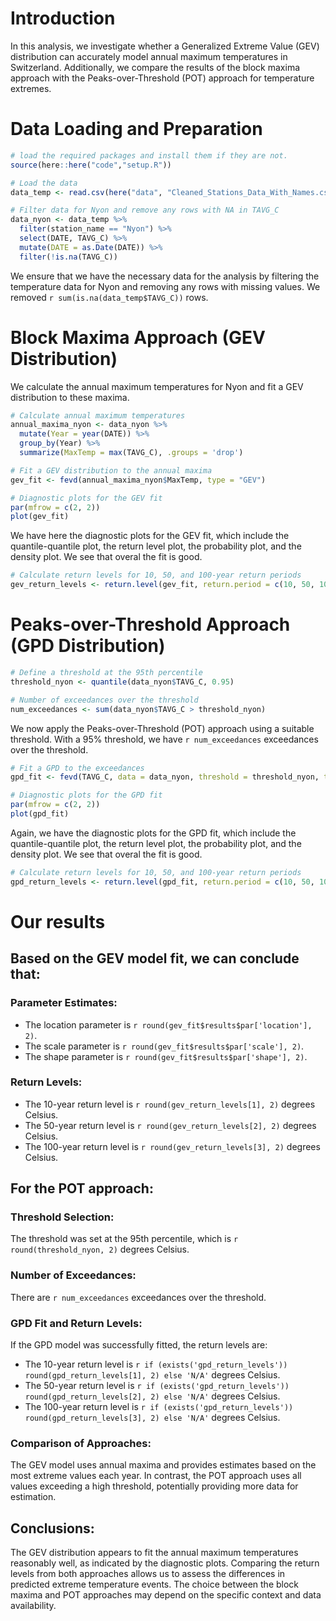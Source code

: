 # Introduction

In this analysis, we investigate whether a Generalized Extreme Value (GEV) distribution can accurately model annual maximum temperatures in Switzerland. Additionally, we compare the results of the block maxima approach with the Peaks-over-Threshold (POT) approach for temperature extremes.

# Data Loading and Preparation

```r
# load the required packages and install them if they are not.
source(here::here("code","setup.R"))

# Load the data
data_temp <- read.csv(here("data", "Cleaned_Stations_Data_With_Names.csv"))

# Filter data for Nyon and remove any rows with NA in TAVG_C
data_nyon <- data_temp %>%
  filter(station_name == "Nyon") %>%
  select(DATE, TAVG_C) %>%
  mutate(DATE = as.Date(DATE)) %>%
  filter(!is.na(TAVG_C))
```

We ensure that we have the necessary data for the analysis by filtering the temperature data for Nyon and removing any rows with missing values. We removed `r sum(is.na(data_temp$TAVG_C))` rows.

# Block Maxima Approach (GEV Distribution)

We calculate the annual maximum temperatures for Nyon and fit a GEV distribution to these maxima.

```r
# Calculate annual maximum temperatures
annual_maxima_nyon <- data_nyon %>%
  mutate(Year = year(DATE)) %>%
  group_by(Year) %>%
  summarize(MaxTemp = max(TAVG_C), .groups = 'drop')
```

```r
# Fit a GEV distribution to the annual maxima
gev_fit <- fevd(annual_maxima_nyon$MaxTemp, type = "GEV")
```

```r
# Diagnostic plots for the GEV fit
par(mfrow = c(2, 2))
plot(gev_fit)
```

We have here the diagnostic plots for the GEV fit, which include the quantile-quantile plot, the return level plot, the probability plot, and the density plot. We see that overal the fit is good.

```r
# Calculate return levels for 10, 50, and 100-year return periods
gev_return_levels <- return.level(gev_fit, return.period = c(10, 50, 100))
```

# Peaks-over-Threshold Approach (GPD Distribution)

```r
# Define a threshold at the 95th percentile
threshold_nyon <- quantile(data_nyon$TAVG_C, 0.95)

# Number of exceedances over the threshold
num_exceedances <- sum(data_nyon$TAVG_C > threshold_nyon)
```

We now apply the Peaks-over-Threshold (POT) approach using a suitable threshold. With a 95% threshold, we have `r num_exceedances` exceedances over the threshold.

```r
# Fit a GPD to the exceedances
gpd_fit <- fevd(TAVG_C, data = data_nyon, threshold = threshold_nyon, type = "GP")
```

```r
# Diagnostic plots for the GPD fit
par(mfrow = c(2, 2))
plot(gpd_fit)
```

Again, we have the diagnostic plots for the GPD fit, which include the quantile-quantile plot, the return level plot, the probability plot, and the density plot. We see that overal the fit is good.

```r
# Calculate return levels for 10, 50, and 100-year return periods
gpd_return_levels <- return.level(gpd_fit, return.period = c(10, 50, 100))
```

# Our results

## Based on the GEV model fit, we can conclude that:

### Parameter Estimates:

- The location parameter is `r round(gev_fit$results$par['location'], 2)`.
- The scale parameter is `r round(gev_fit$results$par['scale'], 2)`.
- The shape parameter is `r round(gev_fit$results$par['shape'], 2)`.

### Return Levels:

- The 10-year return level is `r round(gev_return_levels[1], 2)` degrees Celsius.
- The 50-year return level is `r round(gev_return_levels[2], 2)` degrees Celsius.
- The 100-year return level is `r round(gev_return_levels[3], 2)` degrees Celsius.

## For the POT approach:

### Threshold Selection:

The threshold was set at the 95th percentile, which is `r round(threshold_nyon, 2)` degrees Celsius.

### Number of Exceedances:

There are `r num_exceedances` exceedances over the threshold.

### GPD Fit and Return Levels:

If the GPD model was successfully fitted, the return levels are:

- The 10-year return level is `r if (exists('gpd_return_levels')) round(gpd_return_levels[1], 2) else 'N/A'` degrees Celsius.
- The 50-year return level is `r if (exists('gpd_return_levels')) round(gpd_return_levels[2], 2) else 'N/A'` degrees Celsius.
- The 100-year return level is `r if (exists('gpd_return_levels')) round(gpd_return_levels[3], 2) else 'N/A'` degrees Celsius.

### Comparison of Approaches:

The GEV model uses annual maxima and provides estimates based on the most extreme values each year. In contrast, the POT approach uses all values exceeding a high threshold, potentially providing more data for estimation.

## Conclusions:

The GEV distribution appears to fit the annual maximum temperatures reasonably well, as indicated by the diagnostic plots. Comparing the return levels from both approaches allows us to assess the differences in predicted extreme temperature events. The choice between the block maxima and POT approaches may depend on the specific context and data availability.



